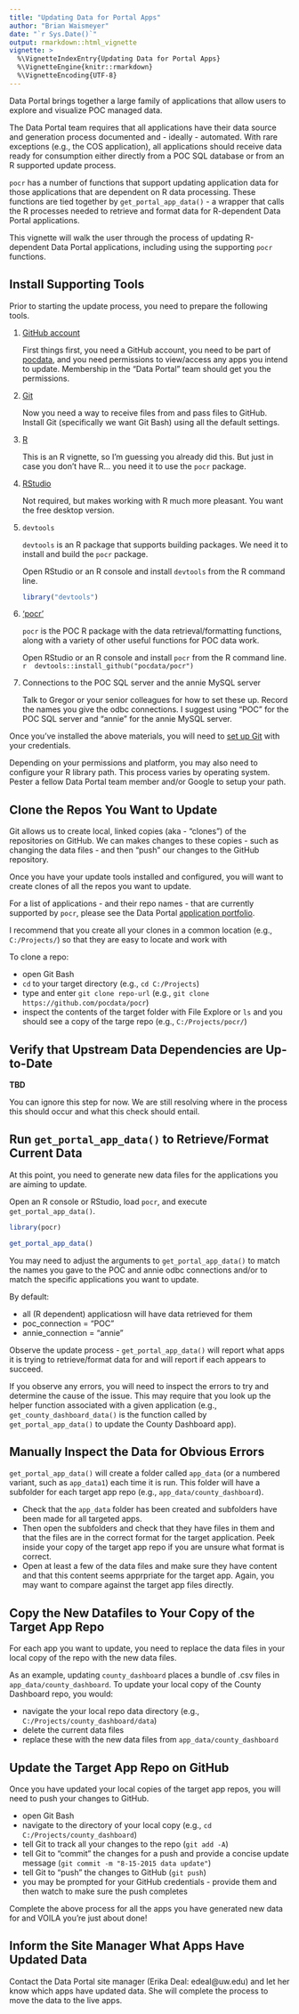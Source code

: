 ```yaml
---
title: "Updating Data for Portal Apps"
author: "Brian Waismeyer"
date: "`r Sys.Date()`"
output: rmarkdown::html_vignette
vignette: >
  %\VignetteIndexEntry{Updating Data for Portal Apps}
  %\VignetteEngine{knitr::rmarkdown}
  %\VignetteEncoding{UTF-8}
---
```


Data Portal brings together a large family of applications that allow users
to explore and visualize POC managed data.

The Data Portal team requires that all applications have their data source and
generation process documented and - ideally - automated. With rare exceptions
(e.g., the COS application), all applications should receive data ready for
consumption either directly from a POC SQL database or from an R supported
update process.

`pocr` has a number of functions that support updating application data for
those applications that are dependent on R data processing. These functions
are tied together by `get_portal_app_data()` - a wrapper that calls the R 
processes needed to retrieve and format data for R-dependent Data Portal
applications.

This vignette will walk the user through the process of updating R-dependent
Data Portal applications, including using the supporting `pocr` functions.

## Install Supporting Tools
Prior to starting the update process, you need to prepare the following tools.

1. [GitHub account](https://github.com/)
    
    First things first, you need a GitHub account, you need to be part of
    [pocdata](https://github.com/pocdata), and you need permissions to 
    view/access any apps you intend to update. Membership in the "Data Portal"
    team should get you the permissions.
    
2. [Git](https://git-scm.com/downloads)
    
    Now you need a way to receive files from and pass files to GitHub. Install
    Git (specifically we want Git Bash) using all the default settings.
    
3. [R](https://cran.r-project.org/)
    
    This is an R vignette, so I'm guessing you already did this. But just in
    case you don't have R... you need it to use the `pocr` package.
    
4. [RStudio](https://www.rstudio.com/products/RStudio/#Desktop)
    
    Not required, but makes working with R much more pleasant. You want the 
    free desktop version.

5. `devtools`
    
    `devtools` is an R package that supports building packages. We need it
    to install and build the `pocr` package.
    
    Open RStudio or an R console and install `devtools` from the R command
    line.
    
    ```r
    library("devtools")
    ```
    
6. ['pocr'](https://github.com/pocdata/pocr)
    
    `pocr` is the POC R package with the data retrieval/formatting functions,
    along with a variety of other useful functions for POC data work.
    
    Open RStudio or an R console and install `pocr` from the R command line.
    ```r
    devtools::install_github("pocdata/pocr")
    ```

7. Connections to the POC SQL server and the annie MySQL server
    
    Talk to Gregor or your senior colleagues for how to set these up. Record
    the names you give the odbc connections. I suggest using "POC" for the POC
    SQL server and "annie" for the annie MySQL server.

Once you've installed the above materials, you will need to 
[set up Git](https://help.github.com/articles/set-up-git/#setting-up-git) with
your credentials.

Depending on your permissions and platform, you may also need to configure
your R library path. This process varies by operating system. Pester a
fellow Data Portal team member and/or Google to setup your path.

## Clone the Repos You Want to Update
Git allows us to create local, linked copies (aka - "clones") of the 
repositories on GitHub. We can makes changes to these copies - such as
changing the data files - and then "push" our changes to the GitHub
repository.

Once you have your update tools installed and configured, you will want
to create clones of all the repos you want to update.

For a list of applications - and their repo names - that are currently
supported by `pocr`, please see the Data Portal
[application portfolio](https://docs.google.com/spreadsheets/d/1qrLbi2bCfnYeVRNlf89QYhMr1piQ0eDFGVRSZQz1ksM/edit?usp=sharing).

I recommend that you create all your clones in a common location (e.g.,
`C:/Projects/`) so that they are easy to locate and work with

To clone a repo:

* open Git Bash
* `cd` to your target directory (e.g., `cd C:/Projects`)
* type and enter `git clone repo-url` (e.g., 
    `git clone https://github.com/pocdata/pocr`)
* inspect the contents of the target folder with File Explore or `ls` and 
    you should see a copy of the targe repo (e.g., `C:/Projects/pocr/`)

## Verify that Upstream Data Dependencies are Up-to-Date
**TBD**

You can ignore this step for now. We are still resolving where in the process
this should occur and what this check should entail.

## Run `get_portal_app_data()` to Retrieve/Format Current Data
At this point, you need to generate new data files for the applications you
are aiming to update.

Open an R console or RStudio, load `pocr`, and execute `get_portal_app_data()`.

```r
library(pocr)

get_portal_app_data()
```    

You may need to adjust the arguments to `get_portal_app_data()` to match
the names you gave to the POC and annie odbc connections and/or to match
the specific applications you want to update.

By default:

* all (R dependent) applicatiosn will have data retrieved for them
* poc_connection = "POC"
* annie_connection = "annie"

Observe the update process - `get_portal_app_data()` will report what apps
it is trying to retrieve/format data for and will report if each appears to
succeed.

If you observe any errors, you will need to inspect the errors to try and
determine the cause of the issue. This may require that you look up the 
helper function associated with a given application (e.g., 
`get_county_dashboard_data()` is the function called by `get_portal_app_data()` 
to update the County Dashboard app).

## Manually Inspect the Data for Obvious Errors
`get_portal_app_data()` will create a folder called `app_data` (or a numbered
variant, such as `app_data1`) each time it is run. This folder will have
a subfolder for each target app repo (e.g., `app_data/county_dashboard`).

* Check that the `app_data` folder has been created and subfolders have been
    made for all targeted apps.
* Then open the subfolders and check that they have files in them and that 
    the files are in the correct format for the target application. Peek inside
    your copy of the target app repo if you are unsure what format is correct.
* Open at least a few of the data files and make sure they have content and
    that this content seems apprpriate for the target app. Again, you may
    want to compare against the target app files directly.

## Copy the New Datafiles to Your Copy of the Target App Repo
For each app you want to update, you need to replace the data files in
your local copy of the repo with the new data files.

As an example, updating `county_dashboard` places a bundle of .csv files
in `app_data/county_dashboard`. To update your local copy of the County
Dashboard repo, you would:

* navigate the your local repo data directory 
    (e.g., `C:/Projects/county_dashboard/data`)
* delete the current data files
* replace these with the new data files from `app_data/county_dashboard`

## Update the Target App Repo on GitHub
Once you have updated your local copies of the target app repos, you will
need to push your changes to GitHub.

* open Git Bash
* navigate to the directory of your local copy (e.g., 
`cd C:/Projects/county_dashboard`)
* tell Git to track all your changes to the repo (`git add -A`)
* tell Git to "commit" the changes for a push and provide a concise update
    message (`git commit -m "8-15-2015 data update"`)
* tell Git to "push" the changes to GitHub (`git push`)
* you may be prompted for your GitHub credentials - provide them and then
    watch to make sure the push completes

Complete the above process for all the apps you have generated new data for
and VOILA you're just about done!

## Inform the Site Manager What Apps Have Updated Data
Contact the Data Portal site manager (Erika Deal: edeal@uw.edu) and let her
know which apps have updated data. She will complete the process to move the
data to the live apps.